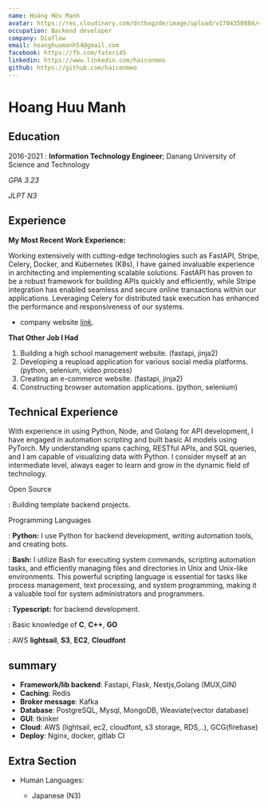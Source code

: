 ```yaml
---
name: Hoàng Hữu Mạnh
avatar: https://res.cloudinary.com/dsthxgzde/image/upload/v1704350884/413333990_340167852286888_3783268847571772435_n_nh33fs-manh_vpqeff.jpg
occupation: Backend developer
company: Diaflow
email: hoanghuumanh54@gmail.com
facebook: https://fb.com/fateri45
linkedin: https://www.linkedin.com/haiconmeo
github: https://github.com/haiconmeo
---
```

Hoang Huu Manh
============


Education
---------

2016-2021 
:   **Information Technology Engineer**; Danang University of Science and Technology

 *GPA 3.23*

 *JLPT N3*

Experience
----------

**My Most Recent Work Experience:**

Working extensively with cutting-edge technologies such as FastAPI, Stripe, Celery, Docker, and Kubernetes (K8s), I have gained invaluable experience in architecting and implementing scalable solutions. FastAPI has proven to be a robust framework for building APIs quickly and efficiently, while Stripe integration has enabled seamless and secure online transactions within our applications. Leveraging Celery for distributed task execution has enhanced the performance and responsiveness of our systems.


* company website  [link](http://www.diaflow.io). 

**That Other Job I Had**

1. Building a high school management website. (fastapi, jinja2)
2. Developing a reupload application for various social media platforms. (python, selenium, video process)
3. Creating an e-commerce website. (fastapi, jinja2)
4. Constructing browser automation applications. (python, selenium)

Technical Experience
--------------------

With experience in using Python, Node, and Golang for API development, I have engaged in automation scripting and built basic AI models using PyTorch. My understanding spans caching, RESTful APIs, and SQL queries, and I am capable of visualizing data with Python. I consider myself at an intermediate level, always eager to learn and grow in the dynamic field of technology.

Open Source

:   Building template backend projects.

Programming Languages

:   **Python:** I use Python for backend development, writing automation tools, and creating bots.

:   **Bash:** I utilize Bash for executing system commands, scripting automation tasks, and efficiently managing files and directories in Unix and Unix-like environments. This powerful scripting language is essential for tasks like process management, text processing, and system programming, making it a valuable tool for system administrators and programmers.

:   **Typescript:** for backend development. 



:   Basic knowledge of **C**, **C++**, **GO**

:   AWS **lightsail**, **S3**, **EC2**, **Cloudfont**

[ref]: (https://github.com/haiconmeo)

## summary

- **Framework/lib backend**: Fastapi, Flask, Nestjs,Golang (MUX,GIN)
- **Caching**: Redis
- **Broker message**: Kafka
- **Database**: PostgreSQL, Mysql, MongoDB, Weaviate(vector database)
- **GUI**: tkinker
- **Cloud**: AWS (lightsail, ec2, cloudfont, s3 storage, RDS,..), GCG(firebase)
- **Deploy**: Nginx, docker, gitlab CI

Extra Section
----------------------------------------

* Human Languages:

     * Japanese (N3)
